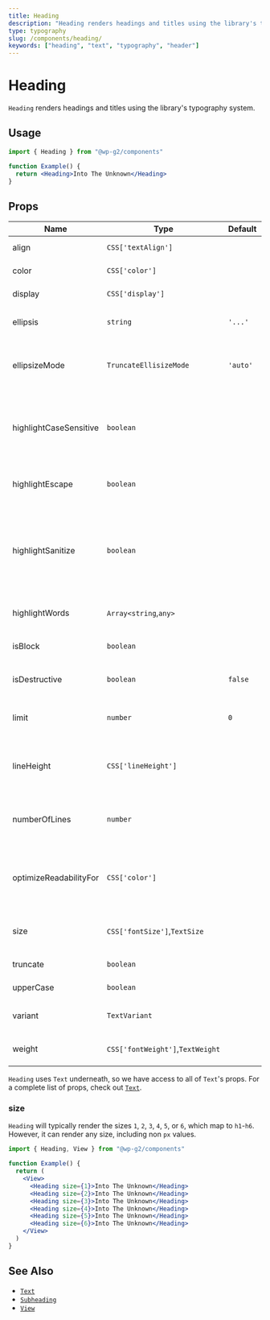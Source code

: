 ```yaml
---
title: Heading
description: "Heading renders headings and titles using the library's typography system."
type: typography
slug: /components/heading/
keywords: ["heading", "text", "typography", "header"]
---
```


# Heading

`Heading` renders headings and titles using the library's typography system.

## Usage

```jsx live
import { Heading } from "@wp-g2/components"

function Example() {
  return <Heading>Into The Unknown</Heading>
}
```

## Props

<!-- props -->
<!-- Automatically Generated -->

| Name                   | Type                             | Default  | Description                                                                                                    |
| ---------------------- | -------------------------------- | -------- | -------------------------------------------------------------------------------------------------------------- |
| align                  | `CSS['textAlign']`               |          | Adjusts the text alignment.                                                                                    |
| color                  | `CSS['color']`                   |          | Adjusts the text color.                                                                                        |
| display                | `CSS['display']`                 |          | Adjusts the CSS display.                                                                                       |
| ellipsis               | `string`                         | `'...'`  | The ellipsis string when `truncate` is set.                                                                    |
| ellipsizeMode          | `TruncateEllisizeMode`           | `'auto'` | Determines where to truncate. `truncate` must first be set.                                                    |
| highlightCaseSensitive | `boolean`                        |          | Escape characters in `highlightWords` which are meaningful in regular expressions.                             |
| highlightEscape        | `boolean`                        |          | Determines if `highlightWords` should be case sensitive.                                                       |
| highlightSanitize      | `boolean`                        |          | Array of search words. String search terms are automatically cast to RegExps unless `highlightEscape` is true. |
| highlightWords         | `Array<string`,`any>`            |          | Highlights words within the text content.                                                                      |
| isBlock                | `boolean`                        |          | Sets `Text` to have `display: block`.                                                                          |
| isDestructive          | `boolean`                        | `false`  | Renders a destructive color.                                                                                   |
| limit                  | `number`                         | `0`      | Determines the max characters when `truncate` is set.                                                          |
| lineHeight             | `CSS['lineHeight']`              |          | Adjusts all text line-height based on the typography system.                                                   |
| numberOfLines          | `number`                         |          | Determines how many lines to truncate. `truncate` must first be set.                                           |
| optimizeReadabilityFor | `CSS['color']`                   |          | Optimizes text (black or white) readability for given background color.                                        |
| size                   | `CSS['fontSize']`,`TextSize`     |          | Adjusts text size based on the typography system.                                                              |
| truncate               | `boolean`                        |          | Enables text truncation.                                                                                       |
| upperCase              | `boolean`                        |          | Uppercases the text content.                                                                                   |
| variant                | `TextVariant`                    |          | Adjusts style variation of the text.                                                                           |
| weight                 | `CSS['fontWeight']`,`TextWeight` |          | Adjusts font-weight of the text.                                                                               |

<!-- /Automatically Generated -->
<!-- /props -->

`Heading` uses `Text` underneath, so we have access to all of `Text`'s props. For a complete list of props, check out [`Text`](/components/text/#props).

### size

`Heading` will typically render the sizes `1`, `2`, `3`, `4`, `5`, or `6`, which map to `h1`-`h6`. However, it can render any size, including non `px` values.

```jsx live
import { Heading, View } from "@wp-g2/components"

function Example() {
  return (
    <View>
      <Heading size={1}>Into The Unknown</Heading>
      <Heading size={2}>Into The Unknown</Heading>
      <Heading size={3}>Into The Unknown</Heading>
      <Heading size={4}>Into The Unknown</Heading>
      <Heading size={5}>Into The Unknown</Heading>
      <Heading size={6}>Into The Unknown</Heading>
    </View>
  )
}
```

## See Also

- [`Text`](/components/text/)
- [`Subheading`](/components/subheading/)
- [`View`](/components/view/)
